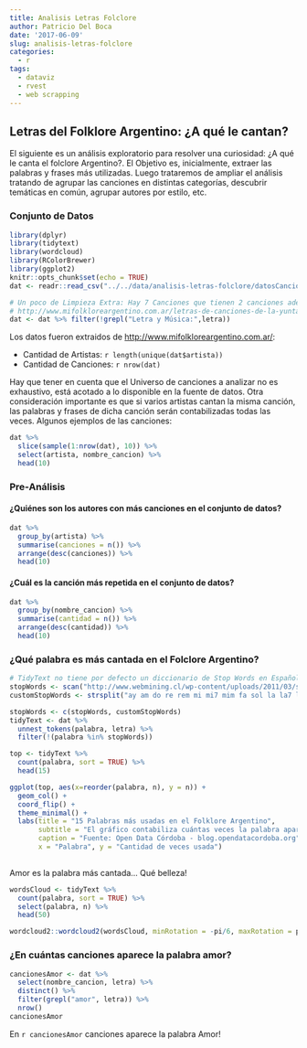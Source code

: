 ---
title: Analisis Letras Folclore
author: Patricio Del Boca
date: '2017-06-09'
slug: analisis-letras-folclore
categories:
  - r
tags:
  - dataviz
  - rvest
  - web scrapping
---

## Letras del Folklore Argentino: ¿A qué le cantan?

El siguiente es un análisis exploratorio para resolver una curiosidad: ¿A qué le canta el folclore Argentino?. El Objetivo es, inicialmente, extraer las palabras y frases más utilizadas. Luego trataremos de ampliar el análisis tratando de agrupar las canciones en distintas categorías, descubrir temáticas en común, agrupar autores por estilo, etc.

### Conjunto de Datos
```{r setup, message=FALSE}
library(dplyr)
library(tidytext)
library(wordcloud)
library(RColorBrewer)
library(ggplot2)
knitr::opts_chunk$set(echo = TRUE)
dat <- readr::read_csv("../../data/analisis-letras-folclore/datosCanciones.csv")

# Un poco de Limpieza Extra: Hay 7 Canciones que tienen 2 canciones adentro
# http://www.mifolkloreargentino.com.ar/letras-de-canciones-de-la-yunta/al-jardin-de-la-republica
dat <- dat %>% filter(!grepl("Letra y Música:",letra))
```

Los datos fueron extraidos de [http://www.mifolkloreargentino.com.ar/](http://www.mifolkloreargentino.com.ar/):

  * Cantidad de Artistas: `r length(unique(dat$artista))`
  * Cantidad de Canciones: `r nrow(dat)`
  
Hay que tener en cuenta que el Universo de canciones a analizar no es exhaustivo, está acotado a lo disponible en la fuente de datos. Otra consideración importante es que si varios artistas cantan la misma canción, las palabras y frases de dicha canción serán contabilizadas todas las veces. Algunos ejemplos de las canciones:



```{r tabla_canciones}
dat %>%
  slice(sample(1:nrow(dat), 10)) %>%
  select(artista, nombre_cancion) %>%
  head(10)
```

### Pre-Análisis

#### ¿Quiénes son los autores con más canciones en el conjunto de datos?
```{r}
dat %>% 
  group_by(artista) %>%
  summarise(canciones = n()) %>%
  arrange(desc(canciones)) %>%
  head(10)
```

#### ¿Cuál es la canción más repetida en el conjunto de datos?
```{r}
dat %>%
  group_by(nombre_cancion) %>%
  summarise(cantidad = n()) %>%
  arrange(desc(cantidad)) %>%
  head(10)
```


### ¿Qué palabra es más cantada en el Folclore Argentino?
```{r grafico_top, fig.height=4, fig.width=8}
# TidyText no tiene por defecto un diccionario de Stop Words en Español -.-"
stopWords <- scan("http://www.webmining.cl/wp-content/uploads/2011/03/stopwords.es.txt", character())
customStopWords <- strsplit("ay am do re rem mi mi7 mim fa sol la la7 lam si si7 vas pa vos bis has estribillo", " ")[[1]]

stopWords <- c(stopWords, customStopWords)
tidyText <- dat %>%
  unnest_tokens(palabra, letra) %>%
  filter(!(palabra %in% stopWords))

top <- tidyText %>%
  count(palabra, sort = TRUE) %>%
  head(15)

ggplot(top, aes(x=reorder(palabra, n), y = n)) +
  geom_col() +
  coord_flip() +
  theme_minimal() +
  labs(title = "15 Palabras más usadas en el Folklore Argentino",
       subtitle = "El gráfico contabiliza cuántas veces la palabra aparece en la letra de alguna canción. \nAnálisis en base a más de 3600 canciones.",
       caption = "Fuente: Open Data Córdoba - blog.opendatacordoba.org", 
       x = "Palabra", y = "Cantidad de veces usada")
  
```

Amor es la palabra más cantada... Qué belleza!

```{r}
wordsCloud <- tidyText %>%
  count(palabra, sort = TRUE) %>%
  select(palabra, n) %>%
  head(50)

wordcloud2::wordcloud2(wordsCloud, minRotation = -pi/6, maxRotation = pi/6)
```


### ¿En cuántas canciones aparece la palabra amor?
```{r}
cancionesAmor <- dat %>% 
  select(nombre_cancion, letra) %>%
  distinct() %>% 
  filter(grepl("amor", letra)) %>% 
  nrow()
cancionesAmor
```

En `r cancionesAmor` canciones aparece la palabra Amor!
